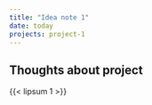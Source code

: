 ```yaml
---
title: "Idea note 1"
date: today
projects: project-1
---
```


## Thoughts about project

{{< lipsum 1 >}}
